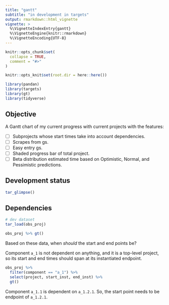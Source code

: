 ```yaml
---
title: "gantt"
subtitle: "in development in targets"
output: rmarkdown::html_vignette
vignette: >
  %\VignetteIndexEntry{gantt}
  %\VignetteEngine{knitr::rmarkdown}
  %\VignetteEncoding{UTF-8}
---
```


```r
knitr::opts_chunk$set(
  collapse = TRUE,
  comment = "#>"
)

knitr::opts_knit$set(root.dir = here::here())

```

```r
library(pandan)
library(targets)
library(gt)
library(tidyverse)

```

## Objective

A Gantt chart of my current progress with current projects with the features:

- [ ] Subprojects whose start times take into account dependencies.
- [ ] Scrapes from gs.
- [ ] Easy entry gs.
- [ ] Shaded progress bar of total project.
- [ ] Beta distribution estimated time based on Optimistic, Normal, and Pessimistic 
predictions.

## Development status

```r
tar_glimpse()
```


## Dependencies

```r
# dev dataset
tar_load(obs_proj)

obs_proj %>% gt()
```

Based on these data, when _should_ the start and end points be?

Component `a_1` is not dependent on anything, and it is a top-level project, so its start and end times should span at its instantiated endpoint. 

```r
obs_proj %>% 
  filter(component == "a_1") %>% 
  select(project, start_inst, end_inst) %>% 
  gt()

```

Component `a_1.1` is dependent on `a_1.2.1`. So, the start point needs to be endpoint of `a_1.2.1`.


